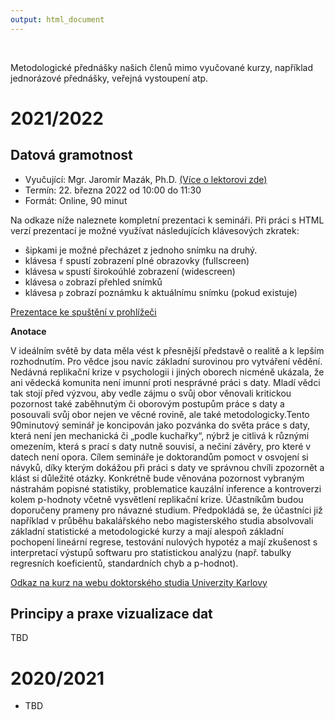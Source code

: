 ```yaml
---
output: html_document
---
```


</br>

Metodologické přednášky našich členů mimo vyučované kurzy, například jednorázové přednášky, veřejná vystoupení atp.

# 2021/2022 {.tabset}

## Datová gramotnost

- Vyučující: Mgr. Jaromír Mazák, Ph.D. [(Více o lektorovi zde)](https://ksoc.ff.cuni.cz/mazak/)
- Termín: 22. března 2022 od 10:00 do 11:30 
- Formát: Online, 90 minut

Na odkaze níže naleznete kompletní prezentaci k semináři. Při práci s HTML verzí prezentací je možné využívat následujících klávesových zkratek:

- šipkami je možné přecházet z jednoho snímku na druhý.
- klávesa `f` spustí zobrazení plné obrazovky (fullscreen)
- klávesa `w` spustí širokoúhlé zobrazení (widescreen)
- klávesa `o` zobrazí přehled snímků
- klávesa `p` zobrazí poznámku k aktuálnímu snímku (pokud existuje)

[Prezentace ke spuštění v prohlížeči](slides/data_literacy.html)


**Anotace**

V ideálním světě by data měla vést k přesnější představě o realitě a k lepším rozhodnutím. Pro vědce jsou navíc základní surovinou pro vytváření vědění. Nedávná replikační krize v psychologii i jiných oborech nicméně ukázala, že ani vědecká komunita není imunní proti nesprávné práci s daty. Mladí vědci tak stojí před výzvou, aby vedle zájmu o svůj obor věnovali kritickou pozornost také zaběhnutým či oborovým postupům práce s daty a posouvali svůj obor nejen ve věcné rovině, ale také metodologicky.Tento 90minutový seminář je koncipován jako pozvánka do světa práce s daty, která není jen mechanická či „podle kuchařky“, nýbrž je citlivá k různými omezením, která s prací s daty nutně souvisí, a nečiní závěry, pro které v datech není opora. Cílem semináře je doktorandům pomoct v osvojení si návyků, díky kterým dokážou při práci s daty ve správnou chvíli zpozornět a klást si důležité otázky. Konkrétně bude věnována pozornost vybraným nástrahám popisné statistiky, problematice kauzální inference a kontroverzi kolem p-hodnoty včetně vysvětlení replikační krize. Účastníkům budou doporučeny prameny pro návazné studium. Předpokládá se, že účastníci již například v průběhu bakalářského nebo magisterského studia absolvovali základní statistické a metodologické kurzy a mají alespoň základní pochopení lineární regrese, testování nulových hypotéz a mají zkušenost s interpretací výstupů softwaru pro statistickou analýzu (např. tabulky regresních koeficientů, standardních chyb a p-hodnot).

[Odkaz na kurz na webu doktorského studia Univerzity Karlovy](https://phd.cuni.cz/PHD-239.html?event=23494&lang=cz)


## Principy a praxe vizualizace dat

TBD

# 2020/2021

- TBD
